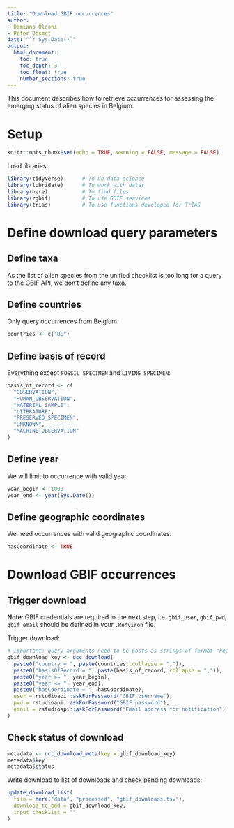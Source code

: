 ```yaml
---
title: "Download GBIF occurrences"
author:
- Damiano Oldoni
- Peter Desmet
date: "`r Sys.Date()`"
output:
  html_document:
    toc: true
    toc_depth: 3
    toc_float: true
    number_sections: true
---
```


This document describes how to retrieve occurrences for assessing the emerging status of alien species in Belgium.

# Setup

```r
knitr::opts_chunk$set(echo = TRUE, warning = FALSE, message = FALSE)
```

Load libraries:

```r
library(tidyverse)      # To do data science
library(lubridate)      # To work with dates
library(here)           # To find files
library(rgbif)          # To use GBIF services
library(trias)          # To use functions developed for TrIAS
```

# Define download query parameters

## Define taxa

As the list of alien species from the unified checklist is too long for a query to the GBIF API, we don't define any taxa.

## Define countries

Only query occurrences from Belgium.

```r
countries <- c("BE")
```

## Define basis of record

Everything except `FOSSIL SPECIMEN` and `LIVING SPECIMEN`:

```r
basis_of_record <- c(
  "OBSERVATION", 
  "HUMAN_OBSERVATION",
  "MATERIAL_SAMPLE", 
  "LITERATURE", 
  "PRESERVED_SPECIMEN", 
  "UNKNOWN", 
  "MACHINE_OBSERVATION"
)
```

## Define year

We will limit to occurrence with valid year.

```r
year_begin <- 1000
year_end <- year(Sys.Date())
```

## Define geographic coordinates

We need occurrences with valid geographic coordinates:

```r
hasCoordinate <- TRUE
```

# Download GBIF occurrences

## Trigger download

**Note**: GBIF credentials are required in the next step, i.e. `gbif_user`, `gbif_pwd`, `gbif_email` should be defined in your `.Renviron` file. 

Trigger download:

```r
# Important: query arguments need to be pasts as strings of format "key = value"
gbif_download_key <- occ_download(
  paste0("country = ", paste(countries, collapse = ",")),
  paste0("basisOfRecord = ", paste(basis_of_record, collapse = ",")),
  paste0("year >= ", year_begin),
  paste0("year <= ", year_end),
  paste0("hasCoordinate = ", hasCoordinate),
  user = rstudioapi::askForPassword("GBIF username"),
  pwd = rstudioapi::askForPassword("GBIF password"),
  email = rstudioapi::askForPassword("Email address for notification")
)
```

## Check status of download

```r
metadata <- occ_download_meta(key = gbif_download_key)
metadata$key
metadata$status
```

Write download to list of downloads and check pending downloads:

```r
update_download_list(
  file = here("data", "processed", "gbif_downloads.tsv"), 
  download_to_add = gbif_download_key, 
  input_checklist = ""
)
```
